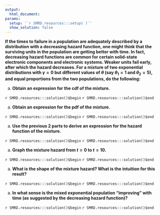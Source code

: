 ```yaml
---
output:
  html_document:
params:
  setup: '`r SMRD.resources:::setup( )`'
  show_solution: false
---
```


__If the times to failure in a population are adequately described by a distribution with a decreasing hazard function, one might think that the surviving units in the population are getting better with time.  In fact, decreasing hazard functions are common for certain solid-state electronic components and electronic systems.  Weaker units fail early, after which the hazard decreases. For a mixture of two exponential distributions with $\gamma=0$ but different values of  $\theta$ (say $\theta_{1}=1$ and $\theta_{2}=5$), and equal proportions from the two populations, do the following:__

a. __Obtain an expression for the cdf of the mixture.__

`r SMRD.resources:::solution()$begin`
`r SMRD.resources:::solution()$end`

a. __Obtain an expression for the pdf of the mixture.__

`r SMRD.resources:::solution()$begin`
`r SMRD.resources:::solution()$end`

a. __Use the previous 2 parts to derive an expression for the hazard function  of the mixture.__

`r SMRD.resources:::solution()$begin`
`r SMRD.resources:::solution()$end`

a. __Graph the mixture hazard from $t=0$ to $t=10$.__

`r SMRD.resources:::solution()$begin`
`r SMRD.resources:::solution()$end`

a. __What is the shape of the mixture hazard? What is the intuition for this result?__

`r SMRD.resources:::solution()$begin`
`r SMRD.resources:::solution()$end`

a. __In what sense is the mixed exponential population "improving" with time (as suggested by the decreasing hazard function)?__

`r SMRD.resources:::solution()$begin`
`r SMRD.resources:::solution()$end`
